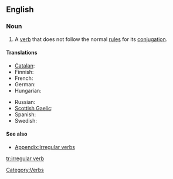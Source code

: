 ==English==
{{wikipedia}}

===Noun===
{{en-noun|sg=[[irregular]] [[verb]]}}

# A [[verb]] that does not follow the normal [[rule]]s for its [[conjugation]].

====Translations====
{{trans-top|verb that does not follow the normal rules for its conjugation}}
* [[Catalan]]: {{t|ca|verb irregular|g=m}}
* Finnish: {{t-|fi|epäsäännöllinen verbi}}
* French: {{t|fr|verbe irrégulier|g=m}}
* German: {{t|de|unregelmäßiges Verb|g=n}}
* Hungarian: {{t-|hu|rendhagyó ige}}
{{trans-mid}}
* Russian: {{t-|ru|неправильный глагол|g=m|tr=neprávil’nyj glagól|sc=Cyrl}}
* [[Scottish Gaelic]]: {{t|gd|gnìomhair neo-riaghailteach|xs=Scottish Gaelic}}
* Spanish: {{t|es|verbo irregular|g=m}}
* Swedish: {{t|sv|oregelbundet verb}}
{{trans-bottom}}

====See also====
* [[Appendix:Irregular verbs]]

[[Category:Verbs]]

[[tr:irregular verb]]